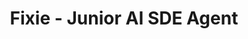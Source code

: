 ---
title: Fixie - Junior AI SDE Agent
ideaDescription: An LLM-powered assistant that helps junior engineers with common developer tasks like debugging, refactoring, documentation, Git usage, and basic design questions.
techStack: ["LLM", "Agentic AI", "Pinecone", "MCP Server", "Streamlit"]
patternIndex: 0
rotation: 3
---